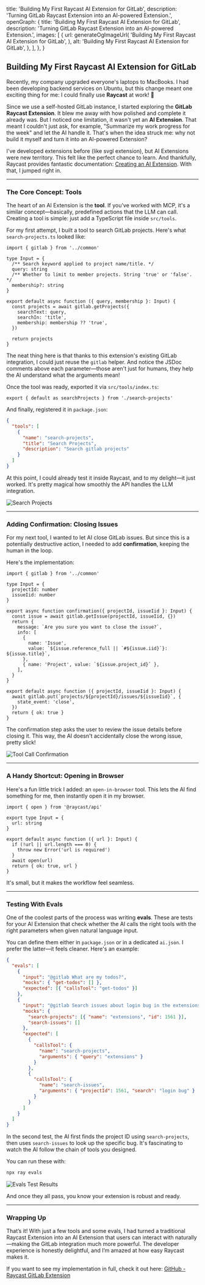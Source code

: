 
  title: 'Building My First Raycast AI Extension for GitLab',
  description: 'Turning GitLab Raycast Extension into an AI-powered Extension.',
  openGraph: {
    title: 'Building My First Raycast AI Extension for GitLab',
    description:
      'Turning GitLab Raycast Extension into an AI-powered Extension.',
    images: [
      {
        url: generateOgImageUrl(
          'Building My First Raycast AI Extension for GitLab',
        ),
        alt: 'Building My First Raycast AI Extension for GitLab',
      },
    ],
  },
}

## Building My First Raycast AI Extension for GitLab

Recently, my company upgraded everyone's laptops to MacBooks. I had been developing backend services on Ubuntu, but this change meant one exciting thing for me: I could finally use **Raycast** at work! 🎉

Since we use a self-hosted GitLab instance, I started exploring the **GitLab Raycast Extension**. It blew me away with how polished and complete it already was. But I noticed one limitation, it wasn't yet an **AI Extension**. That meant I couldn't just ask, for example, "Summarize my work progress for the week" and let the AI handle it. That's when the idea struck me: why not build it myself and turn it into an AI-powered Extension?

I've developed extensions before (like svgl extension), but AI Extensions were new territory. This felt like the perfect chance to learn. And thankfully, Raycast provides fantastic documentation: [Creating an AI Extension](https://developers.raycast.com/ai/create-an-ai-extension). With that, I jumped right in.

---

### The Core Concept: Tools

The heart of an AI Extension is the **tool**. If you've worked with MCP, it's a similar concept—basically, predefined actions that the LLM can call. Creating a tool is simple: just add a TypeScript file inside `src/tools`.

For my first attempt, I built a tool to search GitLab projects. Here's what `search-projects.ts` looked like:

```tsx
import { gitlab } from '../common'

type Input = {
  /** Search keyword applied to project name/title. */
  query: string
  /** Whether to limit to member projects. String 'true' or 'false'. */
  membership?: string
}

export default async function ({ query, membership }: Input) {
  const projects = await gitlab.getProjects({
    searchText: query,
    searchIn: 'title',
    membership: membership ?? 'true',
  })

  return projects
}
```

The neat thing here is that thanks to this extension's existing GitLab integration, I could just reuse the `gitlab` helper. And notice the JSDoc comments above each parameter—those aren't just for humans, they help the AI understand what the arguments mean!

Once the tool was ready, exported it via `src/tools/index.ts`:

```tsx
export { default as searchProjects } from './search-projects'
```

And finally, registered it in `package.json`:

```json
{
  "tools": [
    {
      "name": "search-projects",
      "title": "Search Projects",
      "description": "Search gitlab projects"
    }
  ]
}
```

At this point, I could already test it inside Raycast, and to my delight—it just worked. It's pretty magical how smoothly the API handles the LLM integration.

![Search Projects](https://qpsypezomogp2dxq.public.blob.vercel-storage.com/blog/raycast-gitlab-ai-extension/Raycast%202025-09-21%20at%2022.39.54.png)

---

### Adding Confirmation: Closing Issues

For my next tool, I wanted to let AI close GitLab issues. But since this is a potentially destructive action, I needed to add **confirmation**, keeping the human in the loop.

Here's the implementation:

```tsx
import { gitlab } from '../common'

type Input = {
  projectId: number
  issueIid: number
}

export async function confirmation({ projectId, issueIid }: Input) {
  const issue = await gitlab.getIssue(projectId, issueIid, {})
  return {
    message: `Are you sure you want to close the issue?`,
    info: [
      {
        name: 'Issue',
        value: `${issue.reference_full || `#${issue.iid}`}: ${issue.title}`,
      },
      { name: 'Project', value: `${issue.project_id}` },
    ],
  }
}

export default async function ({ projectId, issueIid }: Input) {
  await gitlab.put(`projects/${projectId}/issues/${issueIid}`, {
    state_event: 'close',
  })
  return { ok: true }
}
```

The confirmation step asks the user to review the issue details before closing it. This way, the AI doesn't accidentally close the wrong issue, pretty slick!

![Tool Call Confirmation](https://qpsypezomogp2dxq.public.blob.vercel-storage.com/blog/raycast-gitlab-ai-extension/Raycast%202025-09-21%20at%2022.36.52.png)

---

### A Handy Shortcut: Opening in Browser

Here's a fun little trick I added: an `open-in-browser` tool. This lets the AI find something for me, then instantly open it in my browser.

```tsx
import { open } from '@raycast/api'

export type Input = {
  url: string
}

export default async function ({ url }: Input) {
  if (!url || url.length === 0) {
    throw new Error('url is required')
  }
  await open(url)
  return { ok: true, url }
}
```

It's small, but it makes the workflow feel seamless.

---

### Testing With Evals

One of the coolest parts of the process was writing **evals**. These are tests for your AI Extension that check whether the AI calls the right tools with the right parameters when given natural language input.

You can define them either in `package.json` or in a dedicated `ai.json`. I prefer the latter—it feels cleaner. Here's an example:

```json
{
  "evals": [
    {
      "input": "@gitlab What are my todos?",
      "mocks": { "get-todos": [] },
      "expected": [{ "callsTool": "get-todos" }]
    },
    {
      "input": "@gitlab Search issues about login bug in the extensions project",
      "mocks": {
        "search-projects": [{ "name": "extensions", "id": 1561 }],
        "search-issues": []
      },
      "expected": [
        {
          "callsTool": {
            "name": "search-projects",
            "arguments": { "query": "extensions" }
          }
        },
        {
          "callsTool": {
            "name": "search-issues",
            "arguments": { "projectId": 1561, "search": "login bug" }
          }
        }
      ]
    }
  ]
}
```

In the second test, the AI first finds the project ID using `search-projects`, then uses `search-issues` to look up the specific bug. It's fascinating to watch the AI follow the chain of tools you designed.

You can run these with:

```bash
npx ray evals
```

![Evals Test Results](https://qpsypezomogp2dxq.public.blob.vercel-storage.com/blog/raycast-gitlab-ai-extension/CleanShot%202025-09-21%20at%2022.54.32%402x.png)

And once they all pass, you know your extension is robust and ready.

---

### Wrapping Up

That’s it! With just a few tools and some evals, I had turned a traditional Raycast Extension into an AI Extension that users can interact with naturally—making the GitLab integration much more powerful. The developer experience is honestly delightful, and I’m amazed at how easy Raycast makes it.

If you want to see my implementation in full, check it out here: [GitHub - Raycast GitLab Extension](https://github.com/raycast/extensions/tree/cfca614a8dd44a53383fae35201b2ba067415679/extensions/gitlab/)
